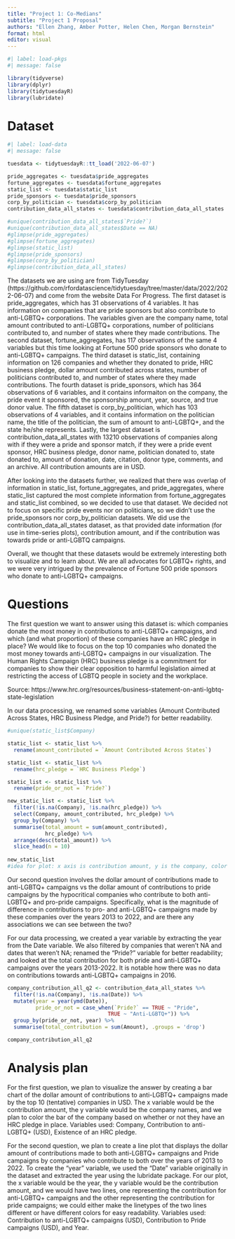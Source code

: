 ```yaml
---
title: "Project 1: Co-Medians"
subtitle: "Project 1 Proposal"
authors: "Ellen Zhang, Amber Potter, Helen Chen, Morgan Bernstein"
format: html
editor: visual
---
```


```r
#| label: load-pkgs
#| message: false

library(tidyverse)
library(dplyr)
library(tidytuesdayR)
library(lubridate)
```

# Dataset

```r
#| label: load-data
#| message: false

tuesdata <- tidytuesdayR::tt_load('2022-06-07')

pride_aggregates <- tuesdata$pride_aggregates
fortune_aggregates <- tuesdata$fortune_aggregates
static_list <- tuesdata$static_list
pride_sponsors <- tuesdata$pride_sponsors
corp_by_politician <- tuesdata$corp_by_politician
contribution_data_all_states <- tuesdata$contribution_data_all_states

#unique(contribution_data_all_states$`Pride?`)
#unique(contribution_data_all_states$Date == NA)
#glimpse(pride_aggregates)
#glimpse(fortune_aggregates)
#glimpse(static_list)
#glimpse(pride_sponsors)
#glimpse(corp_by_politician)
#glimpse(contribution_data_all_states)
```

The datasets we are using are from TidyTuesday (https://github.com/rfordatascience/tidytuesday/tree/master/data/2022/2022-06-07) and come from the website Data For Progress. The first dataset is pride_aggregates, which has 31 observations of 4 variables. It has information on companies that are pride sponsors but also contribute to anti-LGBTQ+ corporations. The variables given are the company name, total amount contributed to anti-LGBTQ+ corporations, number of politicians contributed to, and number of states where they made contributions. The second dataset, fortune_aggregates, has 117 observations of the same 4 variables but this time looking at Fortune 500 pride sponsors who donate to anti-LGBTQ+ campaigns. The third dataset is static_list, containing information on 126 companies and whether they donated to pride, HRC business pledge, dollar amount contributed across states, number of politicians contributed to, and number of states where they made contributions. The fourth dataset is pride_sponsors, which has 364 observations of 6 variables, and it contains informaiton on the company, the pride event it sponsored, the sponsorship amount, year, source, and true donor value. The fifth dataset is corp_by_politician, which has 103 observations of 4 variables, and it contains information on the politician name, the title of the politician, the sum of amount to anti-LGBTQ+, and the state he/she represents. Lastly, the largest dataset is contribution_data_all_states with 13210 observations of companies along with if they were a pride and sponsor match, if they were a pride event sponsor, HRC business pledge, donor name, politician donated to, state donated to, amount of donation, date, citation, donor type, comments, and an archive. All contribution amounts are in USD.

After looking into the datasets further, we realized that there was overlap of information in static_list, fortune_aggregates, and pride_aggregates, where static_list captured the most complete information from fortune_aggregates and static_list combined, so we decided to use that dataset. We decided not to focus on specific pride events nor on politicians, so we didn't use the pride_sponsors nor corp_by_politician datasets. We did use the contribution_data_all_states dataset, as that provided date information (for use in time-series plots), contribution amount, and if the contribution was towards pride or anti-LGBTQ campaigns.

Overall, we thought that these datasets would be extremely interesting both to visualize and to learn about. We are all advocates for LGBTQ+ rights, and we were very intrigued by the prevalence of Fortune 500 pride sponsors who donate to anti-LGBTQ+ campaigns. 

# Questions

The first question we want to answer using this dataset is: which companies donate the most money in contributions to anti-LGBTQ+ campaigns, and which (and what proportion) of these companies have an HRC pledge in place? We would like to focus on the top 10 companies who donated the most money towards anti-LGBTQ+ campaigns in our visualization. The Human Rights Campaign (HRC) business pledge is a commitment for companies to show their clear opposition to harmful legislation aimed at restricting the access of LGBTQ people in society and the workplace. 

Source: https://www.hrc.org/resources/business-statement-on-anti-lgbtq-state-legislation

In our data processing, we renamed some variables (Amount Contributed Across States, HRC Business Pledge, and Pride?) for better readability. 

```r
#unique(static_list$Company)

static_list <- static_list %>%
  rename(amount_contributed = `Amount Contributed Across States`)

static_list <- static_list %>%
  rename(hrc_pledge = `HRC Business Pledge`)

static_list <- static_list %>%
  rename(pride_or_not = `Pride?`)

new_static_list <- static_list %>%  
  filter(!is.na(Company), !is.na(hrc_pledge)) %>%
  select(Company, amount_contributed, hrc_pledge) %>%
  group_by(Company) %>%
  summarise(total_amount = sum(amount_contributed),
            hrc_pledge) %>%
  arrange(desc(total_amount)) %>%
  slice_head(n = 10)
  
new_static_list
#idea for plot: x axis is contribution amount, y is the company, color by HRC business pledge
```

Our second question involves the dollar amount of contributions made to anti-LGBTQ+ campaigns vs the dollar amount of contributions to pride campaigns by the hypocritical companies who contribute to both anti-LGBTQ+ and pro-pride campaigns. Specifically, what is the magnitude of difference in contributions to pro- and anti-LGBTQ+ campaigns made by these companies over the years 2013 to 2022, and are there any associations we can see between the two? 

For our data processing, we created a year variable by extracting the year from the Date variable. We also filtered by companies that weren't NA and dates that weren't NA; renamed the "Pride?" variable for better readability; and looked at the total contribution for both pride and anti-LGBTQ+ campaigns over the years 2013-2022. It is notable how there was no data on contributions towards anti-LGBTQ+ campaigns in 2016.

```r
company_contribution_all_q2 <- contribution_data_all_states %>%
  filter(!is.na(Company), !is.na(Date)) %>%
  mutate(year = year(ymd(Date)),
         pride_or_not = case_when(`Pride?` == TRUE ~ "Pride",
                                TRUE ~ "Anti-LGBTQ+")) %>%
  group_by(pride_or_not, year) %>%
  summarise(total_contribution = sum(Amount), .groups = 'drop')

company_contribution_all_q2
```

# Analysis plan

For the first question, we plan to visualize the answer by creating a bar chart of the dollar amount of contributions to anti-LGBTQ+ campaigns made by the top 10 (tentative) companies in USD. The x variable would be the contribution amount, the y variable would be the company names, and we plan to color the bar of the company based on whether or not they have an HRC pledge in place. Variables used: Company, Contribution to anti-LGBTQ+ (USD), Existence of an HRC pledge.

For the second question, we plan to create a line plot that displays the dollar amount of contributions made to both anti-LGBTQ+ campaigns and Pride campaigns by companies who contribute to both over the years of 2013 to 2022. To create the "year" variable, we used the "Date" variable originally in the dataset and extracted the year using the lubridate package. For our plot, the x variable would be the year, the y variable would be the contribution amount, and we would have two lines, one representing the contribution for anti-LGBTQ+ campaigns and the other representing the contribution for pride campaigns; we could either make the linetypes of the two lines different or have different colors for easy readability. Variables used: Contribution to anti-LGBTQ+ campaigns (USD), Contribution to Pride campaigns (USD), and Year.
